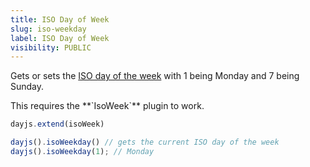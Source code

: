 ```yaml
---
title: ISO Day of Week
slug: iso-weekday
label: ISO Day of Week
visibility: PUBLIC
---
```


Gets or sets the [ISO day of the week](https://en.wikipedia.org/wiki/ISO_week_date) with 1 being Monday and 7 being Sunday.

<Callout type="info">
This requires the **`IsoWeek`** plugin to work.
</Callout>

```javascript
dayjs.extend(isoWeek)

dayjs().isoWeekday() // gets the current ISO day of the week
dayjs().isoWeekday(1); // Monday
```